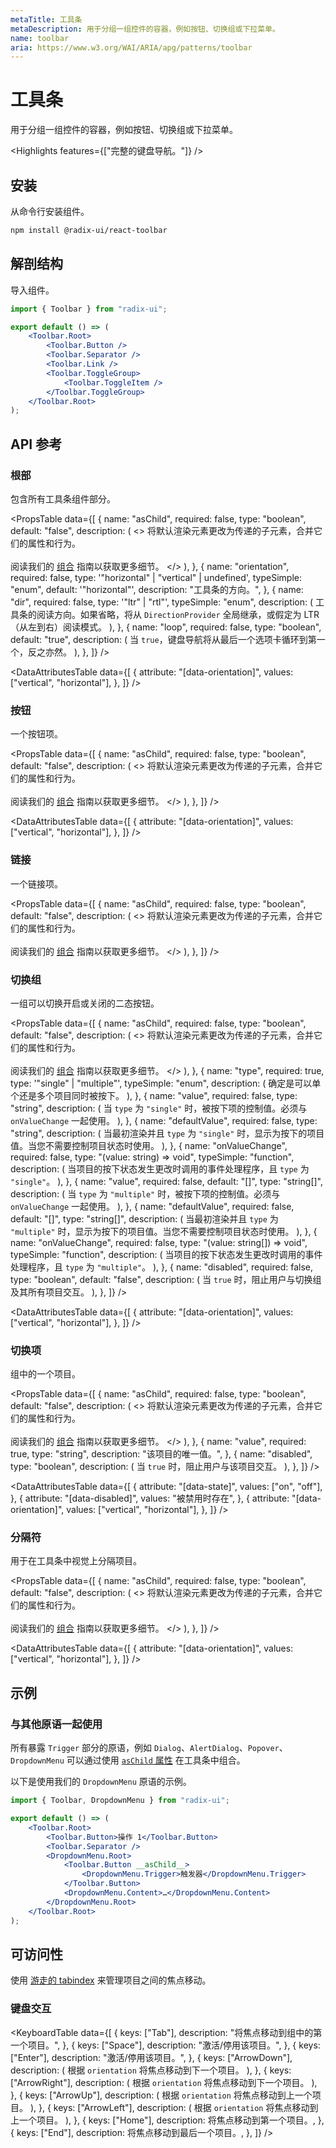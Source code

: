 ```yaml
---
metaTitle: 工具条
metaDescription: 用于分组一组控件的容器，例如按钮、切换组或下拉菜单。
name: toolbar
aria: https://www.w3.org/WAI/ARIA/apg/patterns/toolbar
---
```


# 工具条

<Description>
	用于分组一组控件的容器，例如按钮、切换组或下拉菜单。
</Description>

<HeroContainer>
	<Flex style={{ flex: 1, maxWidth: 600 }}>
		<Box style={{ flex: "0 0 40px" }} />
		<Box style={{ flex: 1 }}>
			<ToolbarDemo />
		</Box>
		<Box style={{ flex: "0 0 40px" }} />
	</Flex>
</HeroContainer>

<HeroCodeBlock folder="Toolbar" />

<Highlights features={["完整的键盘导航。"]} />

## 安装

从命令行安装组件。

```bash
npm install @radix-ui/react-toolbar
```

## 解剖结构

导入组件。

```jsx
import { Toolbar } from "radix-ui";

export default () => (
	<Toolbar.Root>
		<Toolbar.Button />
		<Toolbar.Separator />
		<Toolbar.Link />
		<Toolbar.ToggleGroup>
			<Toolbar.ToggleItem />
		</Toolbar.ToggleGroup>
	</Toolbar.Root>
);
```

## API 参考

### 根部

包含所有工具条组件部分。

<PropsTable
	data={[
		{
			name: "asChild",
			required: false,
			type: "boolean",
			default: "false",
			description: (
				<>
					将默认渲染元素更改为传递的子元素，合并它们的属性和行为。
					<br />
					<br />
					阅读我们的 <a href="../guides/composition">组合</a> 指南以获取更多细节。
				</>
			),
		},
		{
			name: "orientation",
			required: false,
			type: '"horizontal" | "vertical" | undefined',
			typeSimple: "enum",
			default: '"horizontal"',
			description: "工具条的方向。",
		},
		{
			name: "dir",
			required: false,
			type: '"ltr" | "rtl"',
			typeSimple: "enum",
			description: (
				<span>
					工具条的阅读方向。如果省略，将从 <Code>DirectionProvider</Code> 全局继承，或假定为 LTR（从左到右）阅读模式。
				</span>
			),
		},
		{
			name: "loop",
			required: false,
			type: "boolean",
			default: "true",
			description: (
				<span>
					当 <Code>true</Code>，键盘导航将从最后一个选项卡循环到第一个，反之亦然。
				</span>
			),
		},
	]}
/>

<DataAttributesTable
	data={[
		{
			attribute: "[data-orientation]",
			values: ["vertical", "horizontal"],
		},
	]}
/>

### 按钮

一个按钮项。

<PropsTable
	data={[
		{
			name: "asChild",
			required: false,
			type: "boolean",
			default: "false",
			description: (
				<>
					将默认渲染元素更改为传递的子元素，合并它们的属性和行为。
					<br />
					<br />
					阅读我们的 <a href="../guides/composition">组合</a> 指南以获取更多细节。
				</>
			),
		},
	]}
/>

<DataAttributesTable
	data={[
		{
			attribute: "[data-orientation]",
			values: ["vertical", "horizontal"],
		},
	]}
/>

### 链接

一个链接项。

<PropsTable
	data={[
		{
			name: "asChild",
			required: false,
			type: "boolean",
			default: "false",
			description: (
				<>
					将默认渲染元素更改为传递的子元素，合并它们的属性和行为。
					<br />
					<br />
					阅读我们的 <a href="../guides/composition">组合</a> 指南以获取更多细节。
				</>
			),
		},
	]}
/>

### 切换组

一组可以切换开启或关闭的二态按钮。

<PropsTable
	data={[
		{
			name: "asChild",
			required: false,
			type: "boolean",
			default: "false",
			description: (
				<>
					将默认渲染元素更改为传递的子元素，合并它们的属性和行为。
					<br />
					<br />
					阅读我们的 <a href="../guides/composition">组合</a> 指南以获取更多细节。
				</>
			),
		},
		{
			name: "type",
			required: true,
			type: '"single" | "multiple"',
			typeSimple: "enum",
			description: (
				<span>
					确定是可以单个还是多个项目同时被按下。
				</span>
			),
		},
		{
			name: "value",
			required: false,
			type: "string",
			description: (
				<span>
					当 <Code>type</Code> 为 <Code>"single"</Code> 时，被按下项的控制值。必须与 <Code>onValueChange</Code> 一起使用。
				</span>
			),
		},
		{
			name: "defaultValue",
			required: false,
			type: "string",
			description: (
				<span>
					当最初渲染并且 <Code>type</Code> 为 <Code>"single"</Code> 时，显示为按下的项目值。当您不需要控制项目状态时使用。
				</span>
			),
		},
		{
			name: "onValueChange",
			required: false,
			type: "(value: string) => void",
			typeSimple: "function",
			description: (
				<span>
					当项目的按下状态发生更改时调用的事件处理程序，且 <Code>type</Code> 为 <Code>"single"</Code>。
				</span>
			),
		},
		{
			name: "value",
			required: false,
			default: "[]",
			type: "string[]",
			description: (
				<span>
					当 <Code>type</Code> 为 <Code>"multiple"</Code> 时，被按下项的控制值。必须与 <Code>onValueChange</Code> 一起使用。
				</span>
			),
		},
		{
			name: "defaultValue",
			required: false,
			default: "[]",
			type: "string[]",
			description: (
				<span>
					当最初渲染并且 <Code>type</Code> 为 <Code>"multiple"</Code> 时，显示为按下的项目值。当您不需要控制项目状态时使用。
				</span>
			),
		},
		{
			name: "onValueChange",
			required: false,
			type: "(value: string[]) => void",
			typeSimple: "function",
			description: (
				<span>
					当项目的按下状态发生更改时调用的事件处理程序，且 <Code>type</Code> 为 <Code>"multiple"</Code>。
				</span>
			),
		},
		{
			name: "disabled",
			required: false,
			type: "boolean",
			default: "false",
			description: (
				<span>
					当 <Code>true</Code> 时，阻止用户与切换组及其所有项目交互。
				</span>
			),
		},
	]}
/>

<DataAttributesTable
	data={[
		{
			attribute: "[data-orientation]",
			values: ["vertical", "horizontal"],
		},
	]}
/>

### 切换项

组中的一个项目。

<PropsTable
	data={[
		{
			name: "asChild",
			required: false,
			type: "boolean",
			default: "false",
			description: (
				<>
					将默认渲染元素更改为传递的子元素，合并它们的属性和行为。
					<br />
					<br />
					阅读我们的 <a href="../guides/composition">组合</a> 指南以获取更多细节。
				</>
			),
		},
		{
			name: "value",
			required: true,
			type: "string",
			description: "该项目的唯一值。",
		},
		{
			name: "disabled",
			type: "boolean",
			description: (
				<span>
					当 <Code>true</Code> 时，阻止用户与该项目交互。
				</span>
			),
		},
	]}
/>

<DataAttributesTable
	data={[
		{
			attribute: "[data-state]",
			values: ["on", "off"],
		},
		{
			attribute: "[data-disabled]",
			values: "被禁用时存在",
		},
		{
			attribute: "[data-orientation]",
			values: ["vertical", "horizontal"],
		},
	]}
/>

### 分隔符

用于在工具条中视觉上分隔项目。

<PropsTable
	data={[
		{
			name: "asChild",
			required: false,
			type: "boolean",
			default: "false",
			description: (
				<>
					将默认渲染元素更改为传递的子元素，合并它们的属性和行为。
					<br />
					<br />
					阅读我们的 <a href="../guides/composition">组合</a> 指南以获取更多细节。
				</>
			),
		},
	]}
/>

<DataAttributesTable
	data={[
		{
			attribute: "[data-orientation]",
			values: ["vertical", "horizontal"],
		},
	]}
/>

## 示例

### 与其他原语一起使用

所有暴露 `Trigger` 部分的原语，例如 `Dialog`、`AlertDialog`、`Popover`、`DropdownMenu` 可以通过使用 [`asChild` 属性](/primitives/docs/guides/composition) 在工具条中组合。

以下是使用我们的 `DropdownMenu` 原语的示例。

```jsx line=8-10
import { Toolbar, DropdownMenu } from "radix-ui";

export default () => (
	<Toolbar.Root>
		<Toolbar.Button>操作 1</Toolbar.Button>
		<Toolbar.Separator />
		<DropdownMenu.Root>
			<Toolbar.Button __asChild__>
				<DropdownMenu.Trigger>触发器</DropdownMenu.Trigger>
			</Toolbar.Button>
			<DropdownMenu.Content>…</DropdownMenu.Content>
		</DropdownMenu.Root>
	</Toolbar.Root>
);
```

## 可访问性

使用 [游走的 tabindex](https://www.w3.org/TR/wai-aria-practices-1.2/examples/radio/radio.html) 来管理项目之间的焦点移动。

### 键盘交互

<KeyboardTable
	data={[
		{
			keys: ["Tab"],
			description: "将焦点移动到组中的第一个项目。",
		},
		{
			keys: ["Space"],
			description: "激活/停用该项目。",
		},
		{
			keys: ["Enter"],
			description: "激活/停用该项目。",
		},
		{
			keys: ["ArrowDown"],
			description: (
				<span>
					根据 <Code>orientation</Code> 将焦点移动到下一个项目。
				</span>
			),
		},
		{
			keys: ["ArrowRight"],
			description: (
				<span>
					根据 <Code>orientation</Code> 将焦点移动到下一个项目。
				</span>
			),
		},
		{
			keys: ["ArrowUp"],
			description: (
				<span>
					根据 <Code>orientation</Code> 将焦点移动到上一个项目。
				</span>
			),
		},
		{
			keys: ["ArrowLeft"],
			description: (
				<span>
					根据 <Code>orientation</Code> 将焦点移动到上一个项目。
				</span>
			),
		},
		{
			keys: ["Home"],
			description: <span>将焦点移动到第一个项目。</span>,
		},
		{
			keys: ["End"],
			description: <span>将焦点移动到最后一个项目。</span>,
		},
	]}
/>